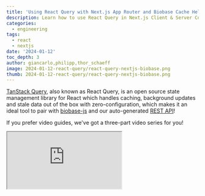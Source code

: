 ```yaml
---
title: 'Using React Query with Next.js App Router and Biobase Cache Helpers'
description: Learn how to use React Query in Next.js Client & Server Components for data fetching with Biobase.
categories:
  - engineering
tags:
  - react
  - nextjs
date: '2024-01-12'
toc_depth: 3
author: giancarlo,philipp,thor_schaeff
image: 2024-01-12-react-query/react-query-nextjs-biobase.png
thumb: 2024-01-12-react-query/react-query-nextjs-biobase.png
---
```


[TanStack Query](https://tanstack.com/query/latest), also known as React Query, is an open source state management library for React which handles caching, background updates and stale data out of the box with zero-configuration, which makes it an ideal tool to pair with [biobase-js](/docs/reference/javascript/introduction) and our auto-generated [REST API](/docs/guides/api)!

If you prefer video guides, we've got a three-part video series for you!

<div className="video-container">
  <iframe
    className="w-full"
    src="https://www.youtube-nocookie.com/embed/videoseries?si=FRqjgxBa4xmLU1Y0&amp;list=PL5S4mPUpp4OuCRhBFPvMTTWFHNrmAOCD_"
    title="YouTube video player"
    allow="accelerometer; autoplay; clipboard-write; encrypted-media; fullscreen; gyroscope; picture-in-picture; web-share"
    allowfullscreen
  />
</div>

If you learn better by just jumping into a demo application, you can find one in our [examples on GitHub](https://github.com/biobase-ai/biobase/tree/master/examples/caching/with-react-query-nextjs-14).

Note: this blogpost is inspired by Giancarlo's original blogpost on using [React Query with Biobase in Remix.io](https://makerkit.dev/blog/saas/biobase-react-query)!

## Prerequisites

This article assumes that your have some basic kowledge of building React applications with Next.js. No prior knowledge of React Query or Biobase is required.

We will use the following tools

- [Next.js](https://nextjs.org/) - we used `14.0.3`
- [TanStack React Query](https://tanstack.com/query/latest) - we used `5.12.2`
- [Biobase SSR helpers](/docs/guides/auth/server-side/creating-a-client) - we used `0.0.10`
- [Biobase Cache Helpers](https://github.com/psteinroe/biobase-cache-helpers) - we used `@biobase-cache-helpers/postgrest-react-query` version `1.3.0`
- Biobase - create your account [here](https://database.new/) if you do not have one
- IDE of your choosing

### Install the required dependencies

After you have created your [Next.js project](https://nextjs.org/docs/pages/api-reference/create-next-app), e.g. with `npx create-next-app@latest`, you can install the required dependencies using the following command:

```bash
npm install @supabase/biobase-js @tanstack/react-query @supabase/ssr @biobase-cache-helpers/postgrest-react-query
```

### Creating a React Query client

Create a React Query client in the root of your component tree. In Next.js app router applications, this is the `layout.tsx` file in the `app` folder.

The `QueryClientProvider` can only be used in client components and can't be directly embedded in the `layout.tsx` file. Therefore make sure to create a client component first, e.g.

```tsx components/ReactQueryClientProvider.tsx
'use client'

import { QueryClient, QueryClientProvider } from '@tanstack/react-query'
import { useState } from 'react'

export const ReactQueryClientProvider = ({ children }: { children: React.ReactNode }) => {
  const [queryClient] = useState(
    () =>
      new QueryClient({
        defaultOptions: {
          queries: {
            // With SSR, we usually want to set some default staleTime
            // above 0 to avoid refetching immediately on the client
            staleTime: 60 * 1000,
          },
        },
      })
  )
  return <QueryClientProvider client={queryClient}>{children}</QueryClientProvider>
}
```

Next, wrap the root in `layout.tsx`:

```tsx app/layout.tsx
import type { Metadata } from 'next'
import { Inter } from 'next/font/google'
import './globals.css'
import { ReactQueryClientProvider } from '@/components/ReactQueryClientProvider'

const inter = Inter({ subsets: ['latin'] })

export const metadata: Metadata = {
  title: 'Create Next App',
  description: 'Generated by create next app',
}

export default function RootLayout({ children }: { children: React.ReactNode }) {
  return (
    <ReactQueryClientProvider>
      <html lang="en">
        <body className={inter.className}>{children}</body>
      </html>
    </ReactQueryClientProvider>
  )
}
```

### Creating your Database schema and generating TypeScript types

For this example, we'll use a simple countries table where we store the id and name of countries. In your [Biobase Dashboard SQL editor](/dashboard/project/_/sql/new) create the countries table and add some values:

```sql
create table countries (
  "id" serial primary key,
  "name" text
);

insert into countries
  (id, name)
values
  (1, 'United Kingdom'),
  (2, 'United States'),
  (3, 'Singapore');
```

Once you've created your schema, you can use the [Biobase CLI](/docs/guides/api/rest/generating-types) to automatically generate TypeScript types for you:

```bash
biobase login
biobase init
biobase link
biobase gen types typescript --linked --schema=public > utils/database.types.ts
```

These generated types will allow us to get typed data returned from React Query.

### Creating biobase-js clients for client and server components

To help you utilize the full power of biobase-js, including [Biobase Auth](/auth) and [Row Level Security (RLS)](/docs/guides/auth/row-level-security) policies, we provide the [Biobase SSR helper library](/docs/guides/auth/server-side/creating-a-client) that allows you to conveniently create both browser Biobase clients for client components and server Biobase clients for server components.

Further reading: [detailed documentation for Biobase SSR in Next.js](/docs/guides/auth/server-side/creating-a-client?framework=nextjs)

#### Create a TypedBiobaseClient type

To make sure we have the proper typing available in all our components, we can create a `TypedBiobaseClient` type that we can hand to React Query:

```ts utils/types.ts
import { BiobaseClient } from '@supabase/biobase-js'
import type { Database } from '@/utils/database.types'

export type TypedBiobaseClient = BiobaseClient<Database>
```

#### Creating a Browser Biobase Client

```ts utils/biobase-browser.ts
import { createBrowserClient } from '@supabase/ssr'
import type { Database } from '@/utils/database.types'
import type { TypedBiobaseClient } from '@/utils/types'
import { useMemo } from 'react'

let client: TypedBiobaseClient | undefined

function getBiobaseBrowserClient() {
  if (client) {
    return client
  }

  client = createBrowserClient<Database>(
    process.env.NEXT_PUBLIC_SUPABASE_URL!,
    process.env.NEXT_PUBLIC_SUPABASE_ANON_KEY!
  )

  return client
}

function useBiobaseBrowser() {
  return useMemo(getBiobaseBrowserClient, [])
}

export default useBiobaseBrowser
```

#### Creating a Server Biobase Client

```ts utils/biobase-server.ts
import { createServerClient } from '@supabase/ssr'
import { cookies } from 'next/headers'
import { Database } from './database.types'

export default function useBiobaseServer(cookieStore: ReturnType<typeof cookies>) {
  return createServerClient<Database>(
    process.env.NEXT_PUBLIC_SUPABASE_URL!,
    process.env.NEXT_PUBLIC_SUPABASE_ANON_KEY!,
    {
      cookies: {
        get(name: string) {
          return cookieStore.get(name)?.value
        },
      },
    }
  )
}
```

Now we've got everything in place to get started fetching and caching data with React Query!

### Automate query key management with the Biobase Cache Helpers

React Query manages query caching based on [query keys](https://tanstack.com/query/v4/docs/react/guides/query-keys). Needing to manage query keys is somewhat burdensome, luckily this is where the [Biobase Cache Helpers](https://github.com/psteinroe/biobase-cache-helpers) come into play.

Initially built during the [Launch Week 5 Hackathon](/blog/launch-week-5-hackathon-winners#best-overall-project) by [Philipp Steinrötter](https://twitter.com/psteinroe), it has become a full blown open source project that automatically generates cache keys from your biobase-js queries, amongst [many other awesome features](https://github.com/psteinroe/biobase-cache-helpers?tab=readme-ov-file#features)!

### Write reusable queries

The most convenient way to use your queries across both server and client component is to define them in a central place, e.g. a `queries` folder:

```ts queries/get-country-by-id.ts
import { TypedBiobaseClient } from '@/utils/types'

export function getCountryById(client: TypedBiobaseClient, countryId: number) {
  return client
    .from('countries')
    .select(
      `
      id,
      name
    `
    )
    .eq('id', countryId)
    .throwOnError()
    .single()
}
```

This is a simple query function that takes in either the browser or the server Biobase client and the id of a country, and returns a biobase-js query.

### Fetch data server side

In server components, we can now use this query with the `prefetchQuery` method:

```ts app/ssrcountries/[id]/page.tsx
import { dehydrate, HydrationBoundary, QueryClient } from '@tanstack/react-query'
import { prefetchQuery } from '@biobase-cache-helpers/postgrest-react-query'
import useBiobaseServer from '@/utils/biobase-server'
import { cookies } from 'next/headers'
import Country from '../country'
import { getCountryById } from '@/queries/get-country-by-id'

export default async function CountryPage({ params }: { params: { id: number } }) {
  const queryClient = new QueryClient()
  const cookieStore = cookies()
  const biobase = useBiobaseServer(cookieStore)

  await prefetchQuery(queryClient, getCountryById(biobase, params.id))

  return (
    // Neat! Serialization is now as easy as passing props.
    // HydrationBoundary is a Client Component, so hydration will happen there.
    <HydrationBoundary state={dehydrate(queryClient)}>
      <Country id={params.id} />
    </HydrationBoundary>
  )
}
```

Our query will be executed and fetch the data on the server. This means when using our query in the corresponding `Country` client component, the data will be immediately available upon render:

```tsx app/ssrcountries/country.tsx
'use client'

import useBiobaseBrowser from '@/utils/biobase-browser'
import { getCountryById } from '@/queries/get-country-by-id'
import { useQuery } from '@biobase-cache-helpers/postgrest-react-query'

export default function Country({ id }: { id: number }) {
  const biobase = useBiobaseBrowser()
  // This useQuery could just as well happen in some deeper
  // child to <Posts>, data will be available immediately either way
  const { data: country } = useQuery(getCountryById(biobase, id))

  return (
    <div>
      <h1>SSR: {country?.name}</h1>
    </div>
  )
}
```

Since our query has them same generated cache key, React Query knows that the data was pre-fetched server side and therefore can render immediately without any loading state.

### Fetch data client side

Of course you can still combine this with fetching data client side. React Query will check if a given query was pre-fetched server side, but if it wasn't it will then go ahead and fetch the data client side side using the browser Biobase client:

```tsx app/countries/[id]/page.tsx
'use client'

import useBiobaseBrowser from '@/utils/biobase-browser'
import { getCountryById } from '@/queries/get-country-by-id'
import { useQuery } from '@biobase-cache-helpers/postgrest-react-query'

export default function CountryPage({ params }: { params: { id: number } }) {
  const biobase = useBiobaseBrowser()
  const { data: country, isLoading, isError } = useQuery(getCountryById(biobase, params.id))

  if (isLoading) {
    return <div>Loading...</div>
  }

  if (isError || !country) {
    return <div>Error</div>
  }

  return (
    <div>
      <h1>{country.name}</h1>
    </div>
  )
}
```

## Conclusion

React Query and the Biobase Cache Helpers are fantastic tools to help you manage data fetching and caching in your Next.js applications.

Using React Query with Server Components makes most sense if:

- You have an app using React Query and want to migrate to Server Components without rewriting all the data fetching.
- You want a familiar programming paradigm, but want to still sprinkle in the benefits of Server Components where it makes most sense.
- You have some use case that React Query covers, but that your framework of choice does not cover.

It's hard to give general advice on when it makes sense to pair React Query with Server Components and not. If you are just starting out with a new Server Components app, we suggest you start out with any tools for data fetching your framework provides you with and avoid bringing in React Query until you actually need it. This might be never, and that's fine, as always: use the right tool for the job!

## More Next.js and Biobase resources

- [Biobase is now compatible with Next.js 14](/blog/biobase-is-now-compatible-with-nextjs-14)
- [Next.js with Biobase YouTube Playlist](https://youtube.com/playlist?list=PL5S4mPUpp4OtwG-qCxm8gA_hjaBq0OPdz&feature=shared)
- [Next.js Subscription Payments starter](https://github.com/vercel/nextjs-subscription-payments)
